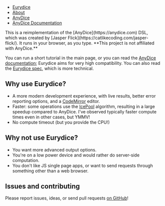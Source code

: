 
<Octocat />
<nav className="w-[calc(100%-60px)] p-4">
  <ul className="flex flex-row flex-wrap [&>*]:border-l [&>*]:border-gray-500 [&>*]:px-4">
    <li className="border-none">
      <a className="hover:underline" href="../">
        Eurydice
      </a>
    </li>
    <li>
      <a className="hover:underline" href="#">
        About
      </a>
    </li>
    <li>
      <a className="hover:underline" href="https://anydice.com">
        AnyDice <ExternalWebsite />
      </a>
    </li>
    <li>
      <a className="hover:underline" href="https://anydice.com/docs">
        AnyDice Documentation <ExternalWebsite />
      </a>
    </li>
  </ul>
</nav>

<div className="mx-4 md:max-w-2xl md:m-auto prose dark:prose-invert">
This is a reimplementation of the [AnyDice](https://anydice.com) DSL, which was created by
[Jasper Flick](https://catlikecoding.com/jasper-flick/). It runs in your browser, as you type.
**This project is not affiliated with AnyDice.**

You can run a short tutorial in the main page, or you can read the [AnyDice documentation](https://anydice.com/docs/);
Eurydice aims for very high compatibility. You can also read the
[Eurydice spec](https://github.com/MattX/eurydice/blob/main/spec.md), which is more technical.

## Why use Eurydice?

- A more modern development experience, with live results, better error reporting options, and a
  [CodeMirror](https://codemirror.net/) editor.
- Faster: some operations use the [IcePool](https://pypi.org/project/icepool/) algorithm,
  resulting in a large speedup compared to AnyDice. I've observed typically faster compute times even
  in other cases, but YMMV!
- No compute timeout (but you provide the CPU!)

## Why not use Eurydice?

- You want more advanced output options.
- You're on a low power device and would rather do server-side computation.
- You don't like JS single page apps, or want to send requests through something other than a web browser.

## Issues and contributing

Please report issues, ideas, or send pull requests [on GitHub](https://github.com/MattX/eurydice)!

</div>
